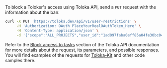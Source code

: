 To block a Toloker's access using Toloka API, send a `PUT` request with the information about the ban:

```bash
curl -X PUT 'https://toloka.dev/api/v1/user-restrictions' \
     -H 'Authorization: OAuth PlaceYourRealOAuthToken_Here' \
     -H 'Content-Type: application/json' \
     -d '{"scope":"ALL_PROJECTS","user_id":"1ad097faba0eff85a04fe30bc04d53db","will_expire":"2030-01-01T00:00:00.000Z"}'
```

<Note mode="tip" title="Visit Toloka API reference">

Refer to the [Block access to tasks](https://toloka.ai/docs/api/api-reference/#put-/user-restrictions) section of the Toloka API documentation for more details about the request, its parameters, and possible responses. You will find examples of the requests for [Toloka-Kit](/docs/toloka-kit/) and other code samples there.

</Note>
